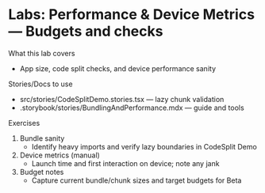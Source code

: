# Labs: Performance & Device Metrics — Budgets and checks


<Meta title="Labs/Performance & Device Metrics" />

What this lab covers
- App size, code split checks, and device performance sanity

Stories/Docs to use
- src/stories/CodeSplitDemo.stories.tsx — lazy chunk validation
- .storybook/stories/BundlingAndPerformance.mdx — guide and tools

Exercises
1) Bundle sanity
   - Identify heavy imports and verify lazy boundaries in CodeSplit Demo
2) Device metrics (manual)
   - Launch time and first interaction on device; note any jank
3) Budget notes
   - Capture current bundle/chunk sizes and target budgets for Beta

